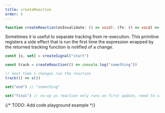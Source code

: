 ```yaml
---
title: createReaction
order: 5
---
```


```ts
function createReaction(onInvalidate: () => void): (fn: () => void) => void
```

Sometimes it is useful to separate tracking from re-execution. This primitive registers a side effect that is run the first time the expression wrapped by the returned tracking function is notified of a change.

```ts
const [s, set] = createSignal("start")

const track = createReaction(() => console.log("something"))

// next time s changes run the reaction
track(() => s())

set("end") // "something"

set("final") // no-op as reaction only runs on first update, need to call track again.
```

{/* TODO: Add code playground example */}
